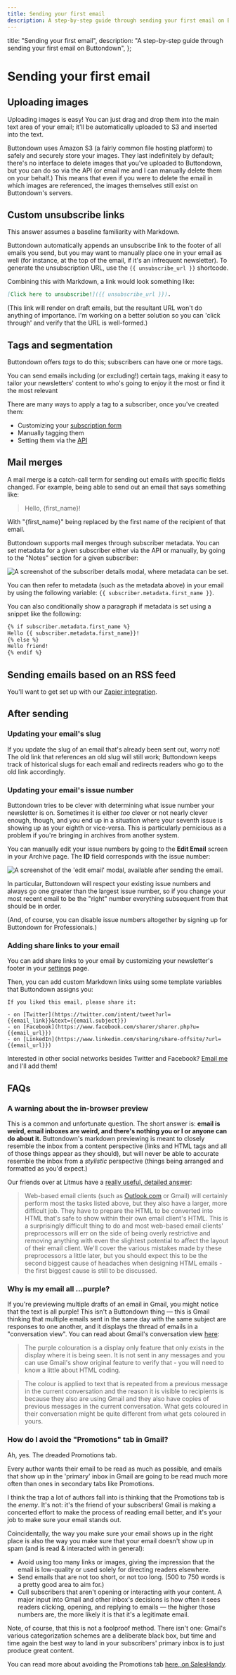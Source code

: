 ```yaml
---
title: Sending your first email
description: A step-by-step guide through sending your first email on Buttondown
---
```



  title: "Sending your first email",
  description:
    "A step-by-step guide through sending your first email on Buttondown",
};

# Sending your first email

## Uploading images

Uploading images is easy! You can just drag and drop them into the main text area of your email; it'll be automatically uploaded to S3 and inserted into the text.

Buttondown uses Amazon S3 (a fairly common file hosting platform) to safely and securely store your images. They last indefinitely by default; there's no interface to delete images that you've uploaded to Buttondown, but you can do so via the API (or email me and I can manually delete them on your behalf.) This means that even if you were to delete the email in which images are referenced, the images themselves still exist on Buttondown's servers.

## Custom unsubscribe links

This answer assumes a baseline familiarity with Markdown.

Buttondown automatically appends an unsubscribe link to the footer of all emails you send, but you may want to manually place one in your email as well (for instance, at the top of the email, if it's an infrequent newsletter). To generate the unsubscription URL, use the `{{ unsubscribe_url }}` shortcode.

Combining this with Markdown, a link would look something like:

```markdown
[Click here to unsubscribe!]({{ unsubscribe_url }}).
```

(This link will render on draft emails, but the resultant URL won't do anything of importance. I'm working on a better solution so you can 'click through' and verify that the URL is well-formed.)

## Tags and segmentation

Buttondown offers _tags_ to do this; subscribers can have one or more tags.

You can send emails including (or excluding!) certain tags, making it easy to
tailor your newsletters' content to who's going to enjoy it the most or find it the most relevant

There are many ways to apply a tag to a subscriber, once you've created them:

- Customizing your [subscription form](https://blog.buttondown.email/2019/07/17/customizing-your-subscription-form-to-tag-new-subscribers)
- Manually tagging them
- Setting them via the [API](https://api.buttondown.email/v1/schema)

## Mail merges

A mail merge is a catch-call term for sending out emails with specific fields changed. For example, being able to send out an email that says something like:

> Hello, {first_name}!

With "{first_name}" being replaced by the first name of the recipient of that email.

Buttondown supports mail merges through subscriber metadata. You can set metadata for a given subscriber either via the API or manually, by going to the "Notes" section for a given subscriber:

![A screenshot of the subscriber details modal, where metadata can be set.](/images/metadata.png)

You can then refer to metadata (such as the metadata above) in your email by using the following variable: `{{ subscriber.metadata.first_name }}`.

You can also conditionally show a paragraph if metadata is set using a snippet like the following:

<!-- prettier-ignore -->
```html
{% if subscriber.metadata.first_name %}
Hello {{ subscriber.metadata.first_name}}!
{% else %}
Hello friend!
{% endif %}
```

## Sending emails based on an RSS feed

You'll want to get set up with our [Zapier integration](https://zapier.com/apps/buttondown/integrations).

## After sending

### Updating your email's slug

If you update the slug of an email that's already been sent out, worry not! The old link that references an old slug will still work; Buttondown keeps track of historical slugs for each email and redirects readers who go to the old link accordingly.

### Updating your email's issue number

Buttondown tries to be clever with determining what issue number your newsletter is on. Sometimes it is either _too_ clever or not nearly clever enough, though, and you end up in a situation where your seventh issue is showing up as your eighth or vice-versa. This is particularly pernicious as a problem if you're bringing in archives from another system.

You can manually edit your issue numbers by going to the **Edit Email** screen in your Archive page. The **ID** field corresponds with the issue number:

![A screenshot of the 'edit email' modal, available after sending the email.](/images/edit-email-modal.png)

In particular, Buttondown will respect your existing issue numbers and always go one greater than the largest issue number, so if you change your most recent email to be the "right" number everything subsequent from that should be in order.

(And, of course, you can disable issue numbers altogether by signing up for Buttondown for Professionals.)

### Adding share links to your email

You can add share links to your email by customizing your newsletter's footer in your [settings](https://buttondown.email/settings) page.

Then, you can add custom Markdown links using some template variables that Buttondown assigns you:

```markup
If you liked this email, please share it:

- on [Twitter](https://twitter.com/intent/tweet?url={{email_link}}&text={{email.subject}})
- on [Facebook](https://www.facebook.com/sharer/sharer.php?u={{email_url}})
- on [LinkedIn](https://www.linkedin.com/sharing/share-offsite/?url={{email_url}})
```

Interested in other social networks besides Twitter and Facebook? [Email me](mailto:justin@buttondown.email) and I'll add them!

## FAQs

### A warning about the in-browser preview

This is a common and unfortunate question. The short answer is: **email is weird, email inboxes are weird, and there's nothing you or I or anyone can do about it.** Buttondown's markdown previewing is meant to closely resemble the inbox from a content perspective (links and HTML tags and all of those things appear as they should), but will never be able to accurate resemble the inbox from a _stylistic_ perspective (things being arranged and formatted as you'd expect.)

Our friends over at Litmus have a [really useful, detailed answer](https://help.litmus.com/article/158-why-do-some-email-clients-show-my-email-differently-than-others):

> Web-based email clients (such as [Outlook.com](http://outlook.com/) or Gmail) will certainly perform most the tasks listed above, but they also have a larger, more difficult job. They have to prepare the HTML to be converted into HTML that's safe to show within their own email client's HTML. This is a surprisingly difficult thing to do and most web-based email clients' preprocessors will err on the side of being overly restrictive and removing anything with even the slightest potential to affect the layout of their email client. We'll cover the various mistakes made by these preprocessors a little later, but you should expect this to be the second biggest cause of headaches when designing HTML emails - the first biggest cause is still to be discussed.

### Why is my email all ...purple?

If you're previewing multiple drafts of an email in Gmail, you might notice that the text is all purple! This isn't a Buttondown thing — this is Gmail thinking that multiple emails sent in the same day with the same subject are responses to one another, and it displays the thread of emails in a "conversation view". You can read about Gmail's conversation view [here](https://support.google.com/mail/thread/5162234?hl=en):

> The purple colouration is a display only feature that only exists in the display where it is being seen. It is not sent in any messages and you can use Gmail's show original feature to verify that - you will need to know a little about HTML coding.

> The colour is applied to text that is repeated from a previous message in the current conversation and the reason it is visible to recipients is because they also are using Gmail and they also have copies of previous messages in the current conversation. What gets coloured in their conversation might be quite different from what gets coloured in yours.

### How do I avoid the "Promotions" tab in Gmail?

Ah, yes. The dreaded Promotions tab.

Every author wants their email to be read as much as possible, and emails that show up in the 'primary' inbox in Gmail are
going to be read much more often than ones in secondary tabs like Promotions.

I think the trap a lot of authors fall into is thinking that the Promotions tab is the _enemy_. It's not: it's the friend of your subscribers!
Gmail is making a concerted effort to make the process of reading email better, and it's your job to make sure your email stands out.

Coincidentally, the way you make sure your email shows up in the right place is also the way you make sure that your email doesn't show up in spam
(and is read & interacted with in general):

- Avoid using too many links or images, giving the impression that the email is low-quality or used solely for directing readers elsewhere.
- Send emails that are not too short, or not too long. (500 to 750 words is a pretty good area to aim for.)
- Cull subscribers that aren't opening or interacting with your content. A major input into Gmail and other inbox's decisions is how often it sees
  readers clicking, opening, and replying to emails — the higher those numbers are, the more likely it is that it's a legitimate email.

Note, of course, that this is not a foolproof method. There isn't one: Gmail's various categorization schemes are a deliberate black box, but
time and time again the best way to land in your subscribers' primary inbox is to just produce great content.

You can read more about avoiding the Promotions tab [here, on SalesHandy](https://www.saleshandy.com/blog/avoid-gmail-promotions-tab/#4_Keep_the_HTML_to_text_ratio).
